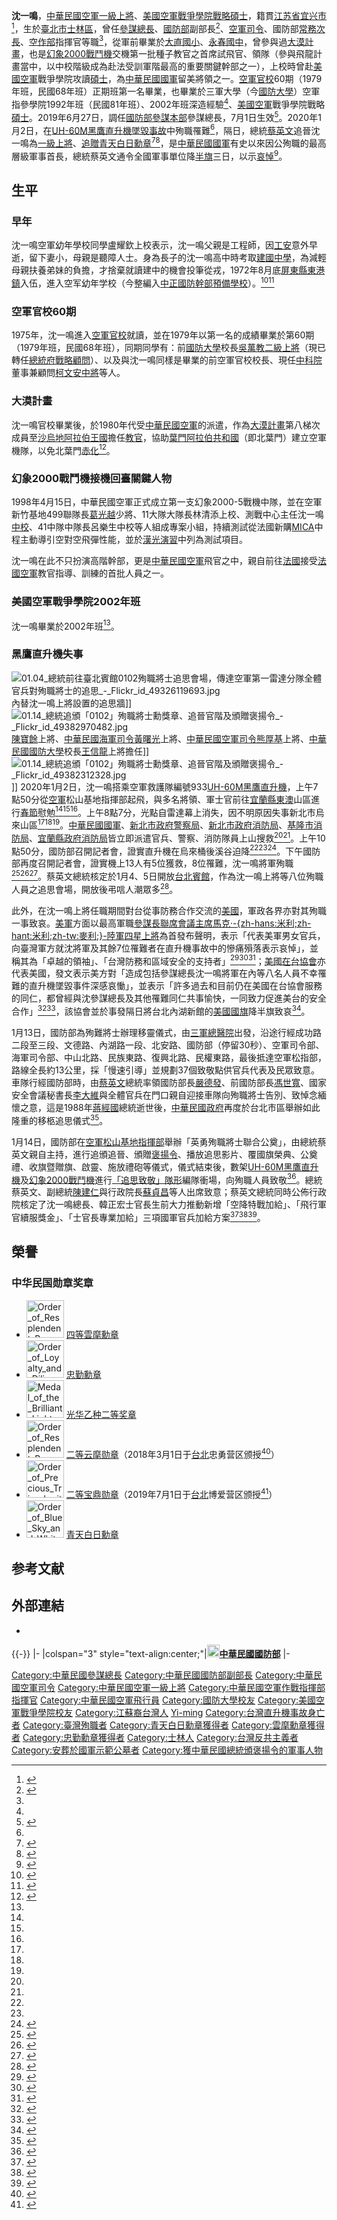 {{Other uses}}
{{Infobox Officeholder
| honorific-prefix = [[中華民國空軍|空軍]][[中華民國上將列表#一級上將|一級上將]]
|前綴尊稱=[[中華民國空軍|中華民國空軍]][[一級上將|一級上將]]
|後綴尊稱=[[將軍_(軍銜)|將軍]]
|name               = 沈一鳴<br/>Shen Yi-ming
|image              = General Shen Yi-ming 空軍司令沈一鳴上將.png
|order              = {{flagicon image|ROC General Chief of Staff of the Ministry of National Defense Flag.svg}} 第27任[[國防部參謀本部|參謀總長]]
|term_start         = 2019年7月1日
|term_end           = {{Box|2020年1月2日}}
|president          = [[蔡英文|蔡英文]]（三軍統帥）
|predecessor        = [[李喜明|李喜明]]（海66年班）
|successor          = [[劉志斌|劉志斌]]（代理）<br>[[黃曙光|黃曙光]]（海68年班）
|order1             = {{flagicon image|ROC Ministry of National Defense Flag.svg}} 第12任[[中華民國國防部|國防部]][[中華民國國防部#歷任副首長|軍政副部長]]
|term_start1        = 2018年3月1日
|term_end1          = 2019年6月30日
|minister1          = [[嚴德發|嚴德發]]（陸64年班）
|predecessor1       = [[蒲澤春|蒲澤春]]（海67年班）
|successor1         = [[張哲平|張哲平]]（空71年班）
|order2             = {{flagicon image|ROC Commanding General of Air Force Flag.svg}} 第6任[[中華民國空軍司令|空軍司令]]
|term_start2        = 2015年1月30日
|term_end2          = 2018年2月28日
|president2         = [[馬英九|馬英九]]{{to}}[[蔡英文|蔡英文]]
|predecessor2       = [[劉震武|劉震武]]（63年班）
|successor2         = [[張哲平|張哲平]]（71年班）
|order3             = {{flagicon image|ROC Ministry of National Defense Flag.svg}} [[中華民國國防部|國防部]][[常務次長|常務次長]]
|term_start3        = 2013年9月1日
|term_end3          = 2015年1月29日
|minister3          = [[嚴明_(臺灣)|嚴明]]
|predecessor3       = [[趙克達|趙克達]]（陸66年班）
|successor3         = [[王信龍|王信龍]]（陸69年班）
|order4             = {{flagicon image|ROC General Chief of Staff of the Ministry of National Defense Flag.svg}} [[國防部參謀本部|國防部參謀本部]]副參謀總長
|term_start4        = 2013年3月1日
|term_end4          = 2013年8月31日
|predecessor4       = [[劉震武|劉震武]]（空63年班）
|successor4         = [[朱玉書|朱玉書]]（陸66年班）
|order5             = {{flagicon image|Flag of the Republic of China Air Force.svg}} 第5任[[空軍作戰指揮部|空軍作戰指揮部]]指揮官
|term_start5        = 2011年8月1日
|term_end5          = 2013年2月28日
|predecessor5       = [[劉介岑|劉介岑]]（64年班）
|successor5         = [[吳萬教|吳萬教]]（68年班）
|order6             = {{flagicon image|ROC Ministry of National Defense Flag.svg}}  [[國防部參謀本部|國防部參謀本部]]情報參謀次長室次長
|term_start6        = 2010年10月1日
|term_end6          = 2011年7月31日
|predecessor6       = [[王正霄|王正霄]]（64年班）
|successor6         = [[韓更生|韓更生]]（67年班）
|性別               = 男
|出生日期 = {{birth date|1957|3|30}} 
|出生地點 = {{ROC|臺灣省}}[[陽明山管理局|陽明山管理局]][[士林區|士林鎮]]（今[[臺北市|臺北市]][[士林區|士林區]]）
|death_date         = {{death date and age|2020|1|2|1957|3|30}}
|death_place        = {{TWN}}[[新北市|新北市]][[烏來區|烏來區]][[烘爐地山|烘爐地山]][[桶後溪|桶後溪]]溪谷
| resting_place = {{TWN}}[[新北市|新北市]][[汐止區|汐止區]][[國軍示範公墓|國軍示範公墓]]
|配偶               = 尚曉豔
|職業               = 軍人
|國籍               = {{ROC}}
|allegiance         = {{ROC}}
|branch             = {{flagicon image|Flag of the Republic of China Air Force.svg}} [[中華民國空軍|中華民國空軍]]
|rank               = {{flagicon image|Taiwan-airforce-OF-9b.svg}} [[一級上將#中華民國|一級上將]]<br>（逝世後[[追晉|追晉]]）
| serviceyears      = 1979年－2020年
|educate            = 
*[[臺北市|臺北市]][[中山區_(臺北市)|中山區]][[大直國小|大直國小]]
*[[臺北市立永春高中|臺北市立永春國中]]1972年班（第2屆）(後改制為高中)
*[[中正預校|空軍幼校]]1975年班（64年班）空幼21期
*[[空軍官校|空軍官校]]1979年班（68年班）（空官60期）
*[[三軍大學|三軍大學]]空軍指參學院1992年班（81年班）
*{{Link-en|美國空軍戰爭學院|Air War College}}2002年班（91年）
*美國空軍戰爭學院戰略研究所2002年班[[碩士|碩士]]
|past = 
*空軍[[大漠計畫|大漠特遣隊]]少校飛行官
*空軍幻象2000戰鬥機交機中校首席試飛官
*空軍幻象2000戰鬥機交機中校種子教官領隊
*空軍第499戰術戰鬥機聯隊測驗戰術中心中校主任
*空軍第499戰術戰鬥機聯隊少將副聯隊長
*空軍第499戰術戰鬥機聯隊少將聯隊長
*[[中華民國國防部部長|國防部部長]][[陳肇敏|陳肇敏]]辦公室少將主任
*[[國防部參謀本部|國防部參謀本部]]情報參謀次長室中將次長
*[[空軍作戰指揮部|空軍作戰指揮部]]中將指揮官
*國防部參謀本部中將副參謀總長
*國防部中將常務次長
*[[國防部空軍司令部|空軍司令部]]上將[[中華民國空軍司令|司令]]
*[[中華民國國防部|國防部]]軍政上將[[軍政|副部長]]
*國防部參謀本部上將參謀總長
}}

'''沈一鳴'''{{BD|1957年|3月30日|2020年|1月2日|catIdx=Shen}}，[[中華民國空軍|中華民國空軍]][[一級上將|一級上將]]、[[美國空軍|美國空軍]][[戰爭學院|戰爭學院]][[戰略|戰略]][[碩士|碩士]]，籍貫[[江苏省|江苏省]][[宜兴市|宜兴市]]<ref name="空軍司令部">{{cite web |url = https://air.mnd.gov.tw/TW/Leadership/Leader_Detail.aspx?CID=4&ID=26 |title=第22任司令 沈一鳴上將（任期：民國104年1月30日起至民國107年3月1日） |publisher=[[國防部空軍司令部|國防部空軍司令部]] |access-date=2020-01-02 |archiveurl=https://web.archive.org/web/20200106015606/https://webcache.googleusercontent.com/search?q=cache%3AYLR_vBQLRMUJ%3Ahttps%3A%2F%2Fair.mnd.gov.tw%2FTW%2FLeadership%2FLeader_Detail.aspx%3FCID%3D4%26ID%3D26+&cd=1&hl=zh-TW&ct=clnk&gl=tw |archive-date=2020-01-06 |dead-url=no }}</ref>，生於[[臺北市|臺北市]][[士林區|士林區]]，曾任[[國防部參謀本部|參謀總長]]、[[中華民國國防部|國防部]]副部長<ref>{{cite web |title=國防部發布新聞稿，說明「總統核定國軍上將職務調整」案 |url=https://www.mnd.gov.tw/0101/Publish.aspx?p=75098 |access-date=2020-01-02 |publisher=[[中華民國國防部|中華民國國防部]] |date=2018-02-23 }}{{Dead link|date=2020年7月 |bot=InternetArchiveBot |fix-attempted=yes }}</ref>、[[中華民國空軍司令|空軍司令]]、國防部[[常務次長|常務次長]]、[[空軍作戰指揮部|空作部]]指揮官等職<ref name="空軍司令部" />，從軍前畢業於[[大直國小|大直國小]]、[[臺北市立永春高級中學|永春國中]]，曾參與過[[大漠計畫|大漠計畫]]，也是[[幻象2000|幻象2000]][[戰鬥機|戰鬥機]]交機第一批種子教官之首席試飛官、領隊（參與飛龍計畫當中，以中校階級成為赴法受訓軍階最高的重要關鍵幹部之一），上校時曾赴[[美國空軍|美國空軍]]戰爭學院攻讀[[碩士|碩士]]，為[[中華民國國軍|中華民國國軍]]留美將領之一。[[空軍官校|空軍官校]]60期（1979年班，民國68年班）正期班第一名畢業，也畢業於三軍大學（今[[國防大學_(中華民國)|國防大學]]）空軍指參學院1992年班（民國81年班）、{{Link-en|美國空軍戰爭學院|Air War College}}2002年班深造經驗<ref name="空軍司令部"/>、[[美國空軍|美國空軍]]戰爭學院戰略[[碩士|碩士]]。2019年6月27日，調任[[國防部參謀本部|國防部參謀本部]]參謀總長，7月1日生效<ref>{{cite news |author1=王承中 |editor=林興盟 |title=軍方人事換血 沈一鳴接總長，熊厚基掌空軍司令 |url=https://www.cna.com.tw/news/firstnews/201906275008.aspx |accessdate=2020-01-02 |agency=[[中央通訊社|中央通訊社]] |date=2019-06-27 |archive-url=https://web.archive.org/web/20190629084130/https://www.cna.com.tw/news/firstnews/201906275008.aspx |archive-date=2019-06-29 |dead-url=no }}</ref>。2020年1月2日，在[[2020年中華民國空軍UH-60M黑鷹直升機墜毀事故|UH-60M黑鷹直升機墜毀事故]]中殉職罹難<ref name="中央社"/>，隔日，總統[[蔡英文|蔡英文]]追晉沈一鳴為[[一級上將|一級上將]]、[[追贈|追贈]][[青天白日勳章|青天白日勳章]]<ref name="追晉">{{cite news |author=葛芃欣 |title=UH-60M直升機殉職8將士 總統追晉、核頒勳獎章 |url=https://mna.gpwb.gov.tw/post.php?id=13&message=97631 |accessdate=2020-01-03 |work=軍事新聞通訊社 |date=2020-01-03 |archiveurl=https://archive.today/20200103075400/https://mna.gpwb.gov.tw/post.php?id=13&message=97631 |archivedate=2020-01-03 |dead-url=no }}</ref><ref>{{cite news |author1=葉素萍 |author2=侯姿瑩 |editor=林淑媛 |title=總統軍事會談提三個確保 追晉沈一鳴一級上將 |url=https://www.cna.com.tw/news/firstnews/202001035004.aspx |accessdate=2020-01-03 |agency=中央通訊社 |date=2020-01-03 |archive-url=https://web.archive.org/web/20200103034422/https://www.cna.com.tw/news/firstnews/202001035004.aspx |archive-date=2020-01-03 |dead-url=no }}</ref>，是[[中華民國國軍|中華民國國軍]]有史以來因公殉職的最高層級軍事首長，總統蔡英文通令全國軍事單位降[[半旗|半旗]]三日，以示[[哀悼|哀悼]]<ref name="罹難">{{cite news |editor=黃世雅 |title=沈一鳴罹難 蔡總統：軍事單位降半旗3天 |url=https://www.cna.com.tw/news/firstnews/202001025005.aspx |accessdate=2020-01-02 |agency=中央通訊社 |date=2020-01-02 |archive-url=https://web.archive.org/web/20200102142130/https://www.cna.com.tw/news/firstnews/202001025005.aspx |archive-date=2020-01-02 |dead-url=no }}</ref>。

==生平==
===早年===
沈一鳴空軍幼年學校同學盧耀欽上校表示，沈一鳴父親是工程師，因[[工安|工安]]意外早逝，留下妻小，母親是聽障人士。身為長子的沈一鳴高中時考取[[建國中學|建國中學]]，為減輕母親扶養弟妹的負擔，才捨棄就讀建中的機會投筆從戎，1972年8月底[[屏東縣|屏東縣]][[東港鎮_(台灣)|東港鎮]]入伍，進入空军幼年学校（今整編入[[中正國防幹部預備學校|中正國防幹部預備學校]]）。<ref>{{cite news |author=朱晉緯 |title=【黑鷹直升機墜機】為母棄讀建中！沈一鳴殉職　老同窗淚憶他選擇從軍背後真相 |url=https://www.mirrormedia.mg/story/20200105web003 |accessdate=2020-01-05 |work=[[鏡周刊|鏡周刊]] |date=2020-01-05 |archive-date=2020-01-06 |archive-url=https://web.archive.org/web/20200106153642/https://www.mirrormedia.mg/story/20200105web003 |dead-url=no }}</ref><ref>{{cite news|author=陳俊宏|title=工程師父早逝！「眷村學霸」單親沈一鳴捨建中從軍　同窗淚：國家胳臂折斷|url=https://www.ettoday.net/news/20200105/1617744.htm|work=ETtoday新聞雲|date=2020-01-05|accessdate=2020-01-05|archiveurl=https://web.archive.org/web/20200106015941/https://www.ettoday.net/news/20200105/1617744.htm|archivedate=2020-01-06|dead-url=no}}</ref>

===空軍官校60期===
{{See also|空軍軍官學校}}
1975年，沈一鳴進入[[空軍官校|空軍官校]]就讀，並在1979年以第一名的成績畢業於第60期（1979年班，民國68年班），同期同學有：前[[國防大學_(中華民國)|國防大學]]校長[[吳萬教|吳萬教]][[二級上將|二級上將]]（現已轉任[[總統府戰略顧問|總統府戰略顧問]]）、以及與沈一鳴同樣是{{le|美國空軍戰爭學院|Air War College}}畢業的前空軍官校校長、現任[[中山科學研究院|中科院]]董事兼顧問[[柯文安|柯文安]][[中將|中將]]等人。

===大漠計畫===
{{Main|大漠計畫}}
沈一鳴官校畢業後，於1980年代受[[中華民國空軍|中華民國空軍]]的派遣，作為[[大漠計畫|大漠計畫]]第八梯次成員至[[沙烏地阿拉伯王國|沙烏地阿拉伯王國]]擔任[[教官|教官]]，協助[[葉門阿拉伯共和國|葉門阿拉伯共和國]]（即北葉門）建立空軍機隊，以免北葉門[[赤化|赤化]]<ref>{{cite news |author=呂炯昌 |title=幻象總長沈一鳴　曾赴中東出秘密「大漠任務」 |url=https://www.nownews.com/news/20200102/3856644/6 |accessdate=2020-01-03 |work=[[NOWnews今日新聞|NOWnews今日新聞]] |date=2020-01-02 |archive-url=https://web.archive.org/web/20200103103956/https://www.nownews.com/news/20200102/3856644/6/ |archive-date=2020-01-03 |dead-url=no }}</ref>。

===幻象2000戰鬥機接機回臺關鍵人物===
{{Main|幻象2000戰鬥機}}
1998年4月15日，中華民國空軍正式成立第一支幻象2000-5戰機中隊，並在空軍新竹基地499聯隊長[[葛光越|葛光越]]少將、11大隊大隊長林清添上校、測戰中心主任沈一鳴[[中校|中校]]、41中隊中隊長呂樂生中校等人組成專案小組，持續測試從法國新購[[雲母飛彈|MICA]]中程主動導引空對空飛彈性能，並於[[漢光演習|漢光演習]]中列為測試項目。

沈一鳴在此不只扮演高階幹部，更是[[中華民國空軍|中華民國空軍]]飛官之中，親自前往[[法國|法國]]接受[[法國空軍|法國空軍]]教官指導、訓練的首批人員之一。

===美國空軍戰爭學院2002年班===
沈一鳴畢業於{{le|美國空軍戰爭學院|Air War College}}2002年班<ref name="空軍司令部"/>。

===黑鷹直升機失事===
{{Main|2020年中華民國空軍UH-60M黑鷹直升機墜毀事故}}
[[File:01.04_總統前往臺北賓館0102殉職將士追思會場，傳達空軍第一雷達分隊全體官兵對殉職將士的追思_-_Flickr_id_49326119693.jpg|thumb]]內替沈一鳴上將設置的追思牆]]
[[File:01.14_總統追頒「0102」殉職將士勳獎章、追晉官階及頒贈褒揚令_-_Flickr_id_49382970482.jpg|thumb]][[陳寶餘|陳寶餘]]上將、[[中華民國海軍司令|中華民國海軍司令]][[黃曙光|黃曙光]]上將、[[中華民國空軍司令|中華民國空軍司令]][[熊厚基|熊厚基]]上將、[[國防大學_(中華民國)|中華民國國防大學]]校長[[王信龍|王信龍]]上將擔任]]
[[File:01.14_總統追頒「0102」殉職將士勳獎章、追晉官階及頒贈褒揚令_-_Flickr_id_49382312328.jpg|thumb]]]]
2020年1月2日，沈一鳴搭乘空軍救護隊編號933[[UH-60M黑鷹直升機|UH-60M黑鷹直升機]]，上午7點50分從[[中華民國空軍|空軍]]松山基地指揮部起飛，與多名將領、軍士官前往[[宜蘭縣|宜蘭縣]][[東澳溪|東澳]]山區進行[[春節|春節]]慰勉<ref name="中央社" /><ref name="自由時報" /><ref name="蘋果日報" />。上午8點7分，光點自雷達幕上消失，因不明原因失事新北市烏來山區<ref name="中央社" /><ref name="自由時報" /><ref name="蘋果日報" />。[[中華民國國軍|中華民國國軍]]、[[新北市政府警察局|新北市政府警察局]]、[[新北市政府消防局|新北市政府消防局]]、[[基隆市消防局|基隆市消防局]]、[[宜蘭縣政府消防局|宜蘭縣政府消防局]]皆立即派遣官兵、警察、消防隊員上山搜救<ref name="自由時報" /><ref name="蘋果日報" />。上午10點50分，國防部召開記者會，證實直升機在烏來桶後溪谷迫降<ref name="自由時報" /><ref name="蘋果日報"/><ref>{{cite news |author1=-{涂}-鉅旻 |author2=蕭玗欣 |title=無求救訊息／黑鷹8︰07最後回報 符合進場標準 |url=https://news.ltn.com.tw/news/politics/paper/1343396 |access-date=2020-01-03 |work=自由時報 |date=2020-01-03 }}</ref>。下午國防部再度召開記者會，證實機上13人有5位獲救，8位罹難，沈一鳴將軍殉職<ref name="中央社">{{cite news |author1=游凱翔 |author2=王揚宇 |editor=張良知 |title = 黑鷹直升機失事 參謀總長沈一鳴等8人罹難5人生還 |url = https://www.cna.com.tw/news/firstnews/202001025002.aspx |access-date=2020-01-02 |agency=中央通訊社 |date=2020-01-02 |archive-url = https://archive.today/20200102142203/https://www.cna.com.tw/news/firstnews/202001025002.aspx |archive-date=2020-01-02 |dead-url=no }}</ref><ref name="自由時報">{{cite news |author1=張議晨 |author2 = -{涂}-鉅旻 |author3=陳薏云 |title = 黑鷹直升機迫降烏來山區8死5生還 參謀總長沈一鳴殉職 |url = https://news.ltn.com.tw/news/politics/breakingnews/3027346 |access-date=2020-01-02 |newspaper=[[自由時報|自由時報]] |date=2020-01-02 |archive-url = https://web.archive.org/web/20200102032551/https://news.ltn.com.tw/news/politics/breakingnews/3027346 |archive-date=2020-01-02 |dead-url=no }}</ref><ref name="蘋果日報">{{cite news |author1=突發中心 |author2=政治中心 |title=【黑鷹空難】參謀總長沈一鳴等8人殉職 |url=https://tw.appledaily.com/local/realtime/20200102/1685251 |access-date=2020-01-02 |newspaper=[[台灣蘋果日報|台灣蘋果日報]] |date=2020-01-02 |archive-date=2020-10-31 |archive-url=https://web.archive.org/web/20201031075127/https://tw.appledaily.com/local/20200102/NRISEYY4SCEC3O4F6OWAKMTODQ/ |dead-url=no }}{{Subscription required}}</ref>。蔡英文總統核定於1月4、5日開放[[台北賓館|台北賓館]]，作為沈一鳴上將等八位殉職人員之追思會場，開放後弔唁人潮眾多<ref>{{cite news |author1=-{涂}-鉅旻 |title=黑鷹失事》弔唁人潮多 台北賓館開放延長2日 |url= https://news.ltn.com.tw/news/politics/breakingnews/3030592 |access-date=2020-01-05 |work=自由時報 |date=2020-01-05 }}</ref>。

此外，在沈一鳴上將任職期間對台從事防務合作交流的[[美國|美國]]，軍政各界亦對其殉職一事致哀。[[美軍|美軍]]方面以最高軍職[[美國參謀長聯席會議主席|參謀長聯席會議主席]][[马克·米利|馬克·-{zh-hans:米利;zh-hant:米利;zh-tw:麥利;}-]][[美國陸軍|陸軍]][[美國現役上將列表|四星上將]]為首發布聲明，表示「代表美軍男女官兵，向臺灣軍方就沈將軍及其餘7位罹難者在直升機事故中的慘痛殞落表示哀悼」，並稱其為「卓越的領袖」、「台灣防務和區域安全的支持者」<ref>{{cite news |author1=Yimou Lee |author2=Felice Wu |url = https://www.reuters.com/article/us-taiwan-military-missing/taiwans-military-chief-among-eight-dead-in-helicopter-crash-idUSKBN1Z102B |title = Taiwan's military chief among eight dead in helicopter crash |access-date=2020-01-02 |agency=[[路透社|Reuters]] |date=2020-01-02 |archive-url = https://archive.today/20200103013751/https://www.reuters.com/article/us-taiwan-military-missing/taiwans-military-chief-among-eight-dead-in-helicopter-crash-idUSKBN1Z102B |archive-date=2020-01-03 |dead-url=no |language=en }}</ref><ref>{{cite web |url = https://www.facebook.com/TheJointStaff/posts/2662583023821458 |title = Statement by Chairman of the Joint Chiefs of Staff Gen. Mark A. Milley on the death of Taiwan Chief of General Staff General Shen I-Ming |access-date=2020-01-02 |publisher=[[美國參謀長聯席會議|美國參謀長聯席會議]] |website=[[Facebook|Facebook]] |date=2020-01-02 |archive-url = https://archive.today/20200103054530/https://www.facebook.com/TheJointStaff/posts/2662583023821458 |archive-date=2020-01-03 |dead-url=no |language=en }}</ref><ref>{{cite news |author=江今葉 |editor=高照芬 |title=黑鷹直升機事故 美參謀首長發函悼念沈一鳴 |url=https://www.cna.com.tw/news/aipl/202001035002.aspx |access-date=2020-01-03 |agency=中央通訊社 |date=2020-01-03 |archive-date=2021-05-18 |archive-url=https://web.archive.org/web/20210518145748/https://www.cna.com.tw/news/aipl/202001035002.aspx |dead-url=no }}</ref>；[[美國在台協會|美國在台協會]]亦代表美國，發文表示美方對「造成包括參謀總長沈一鳴將軍在內等八名人員不幸罹難的直升機墜毀事件深感哀慟」，並表示「許多過去和目前仍在美國在台協會服務的同仁，都曾經與沈參謀總長及其他罹難同仁共事愉快，一同致力促進美台的安全合作」<ref>{{cite web |url = https://www.ait.org.tw/zhtw/ait-extends-condolences-for-the-tragic-helicopter-crash-on-january-2-2020-zh/ |title = 美國在台協會對2020年1月2日直升機墜毀事件表達哀悼之意 |access-date=2020-01-02 |publisher=[[美國在台協會|美國在台協會]] |date=2020-01-02 |archive-url = https://web.archive.org/web/20200102145258/https://www.ait.org.tw/zhtw/ait-extends-condolences-for-the-tragic-helicopter-crash-on-january-2-2020-zh/ |archive-date=2020-01-02 |dead-url=no }}</ref><ref>{{cite news |editor1=謝佳珍|editor2=林淑媛 |title=黑鷹失事AIT哀悼 酈英傑：將會懷念沈一鳴 |url = https://www.cna.com.tw/news/aipl/202001020266.aspx |access-date=2020-01-03 |agency=中央通訊社 |date=2020-01-02 |archive-url = https://web.archive.org/web/20200102132346/https://www.cna.com.tw/news/aipl/202001020266.aspx |archive-date=2020-01-02 |dead-url=no }}</ref>，該協會並於事發隔日將台北內湖新館的[[美國國旗|美國國旗]]降半旗致哀<ref name=":1">{{cite news |author=侯姿瑩 |editor=林興盟 |title=沈一鳴等8人搭黑鷹罹難 AIT內湖新館降半旗哀悼 |url = https://www.cna.com.tw/news/firstnews/202001030033.aspx |access-date=2020-01-03 |agency=中央通訊社 |date=2020-01-03 |archive-url = https://web.archive.org/web/20200103044313/https://www.cna.com.tw/news/firstnews/202001030033.aspx |archive-date=2020-01-03 |dead-url=no }}</ref>。

1月13日，國防部為殉難將士辦理移靈儀式，由[[三軍總醫院|三軍總醫院]]出發，沿途行經成功路二段至三段、文德路、內湖路一段、北安路、國防部（停留30秒）、空軍司令部、海軍司令部、中山北路、民族東路、復興北路、民權東路，最後抵達空軍松指部，路線全長約13公里，採「慢速引導」並規劃37個致敬點供官兵代表及民眾致意。車隊行經國防部時，由[[蔡英文|蔡英文]]總統率領國防部長[[嚴德發|嚴德發]]、前國防部長[[馮世寬|馮世寬]]、國家安全會議秘書長[[李大維_(外交官)|李大維]]與全體官兵在門口親自迎接車隊向殉職將士告別、致悼念緬懷之意，這是1988年[[蔣經國|蔣經國]]總統逝世後，[[中華民國政府|中華民國政府]]再度於台北市區舉辦如此隆重的移柩追思儀式<ref>{{cite news |author1=陳韻聿 |author2=王承中 |editor=黃國倫 |title=黑鷹殉職將士移柩 軍民沿街致意場面30年來僅見 |url=https://www.cna.com.tw/news/firstnews/202001130273.aspx |accessdate=2020-01-14 |agency=中央通訊社 |date=2020-01-13 |archive-date=2020-01-13 |archive-url=https://web.archive.org/web/20200113182809/https://www.cna.com.tw/news/firstnews/202001130273.aspx |dead-url=no }}</ref>。

1月14日，國防部在[[空軍松山基地指揮部|空軍松山基地指揮部]]舉辦「英勇殉職將士聯合公奠」，由總統蔡英文親自主持，進行追頒追晉、頒贈[[褒揚令|褒揚令]]、播放追思影片、覆國旗榮典、公奠禮、收旗暨贈旗、啟靈、施放禮砲等儀式，儀式結束後，數架[[UH-60M黑鷹直升機|UH-60M黑鷹直升機]]及[[幻象2000戰鬥機|幻象2000戰鬥機]]進行[[缺席隊形|「追思致敬」隊形]]編隊衝場，向殉職人員致敬<ref name="美派現役將領">{{cite news |author1=王烱華、陳培煌 |title=AIT處長率隊 美派現役將領致敬 |url=https://tw.appledaily.com/headline/20200115/XMYBL56AE6MWYMBBS42LMV6MVM/ |accessdate=2020-01-15 |work=蘋果日報|date=2020-01-15 |archiveurl=http://archive.is/LFjzB |archivedate=2020-01-15 |dead-url=no}}</ref>。總統蔡英文、副總統[[陳建仁|陳建仁]]與行政院長[[蘇貞昌|蘇貞昌]]等人出席致意；蔡英文總統同時公佈行政院核定了沈一鳴總長、韓正宏士官長生前大力推動新增「空降特戰加給」、「飛行軍官續服獎金」、「士官長專業加給」三項國軍官兵加給方案<ref>{{cite news |author1=林育萱 |title=黑鷹罹難將士公奠典禮　蔡英文「公布國軍新三加給」向沈一鳴致意 |url=https://www.upmedia.mg/news_info.php?SerialNo=79490 |accessdate=2020-01-14 |work=[[上報|上報]] |date=2020-01-14 |archive-date=2020-10-31 |archive-url=https://web.archive.org/web/20201031075145/https://www.upmedia.mg/news_info.php?SerialNo=79490 |dead-url=no }}</ref><ref>{{cite news |author1=游凱翔 |author2=陳韻聿 |editor=楊凱翔 |title=幻象2000追思致敬 黑鷹殉職將士精神長存空中 |url=https://www.cna.com.tw/news/firstnews/202001140108.aspx |accessdate=2020-01-14 |agency=中央通訊社 |date=2020-01-14 |archive-date=2021-08-20 |archive-url=https://web.archive.org/web/20210820122421/https://www.cna.com.tw/news/firstnews/202001140108.aspx |dead-url=no }}</ref><ref>{{Cite news|author1=侯姿瑩|author2=游凱翔|editor=林孟汝|title=黑鷹將士公奠 友邦及美日法德韓駐台官員出席|url=https://www.cna.com.tw/news/firstnews/202001140209.aspx|date=2020-01-14|accessdate=2020-01-15|agency=中央通訊社|archive-date=2020-01-14|archive-url=https://web.archive.org/web/20200114133446/https://www.cna.com.tw/news/firstnews/202001140209.aspx|dead-url=no}}</ref>。

==榮譽==
===中华民国勋章奖章===
* [[File:Order_of_Resplendent_Banner_with_Special_Cravat_ribbon.png|60px]] [[雲麾勳章|四等雲麾勳章]]
* [[File:Order_of_Loyalty_and_Diligence_ribbon.png|60px]] [[忠勤勳章|忠勤勳章]]
* [[File:Medal_of_the_Brilliant_Light,_B-Second_Class_ribbon.png|60px]] [[光华奖章|光华乙种二等奖章]]
* [[File:Order_of_Resplendent_Banner_with_Grand_Cordon_ribbon.png|60px]] [[云麾勋章|二等云麾勋章]]（2018年3月1日于[[台北市|台北]]忠勇营区颁授<ref>{{cite news |author=周力行 |url=https://www.ydn.com.tw/news/newsInsidePage?chapterID=1052502 |title=體認忠勇軍風 堅持「有我無敵」筧橋精神 |publisher=[[国防部军事新闻通讯社|国防部军事新闻通讯社]] |date=2018-03-01 |accessdate=2021-09-13 |archive-date=2021-09-13 |archive-url=https://web.archive.org/web/20210913054230/https://www.ydn.com.tw/news/newsInsidePage?chapterID=1052502 |dead-url=no }}</ref>）
* [[File:Order_of_Precious_Tripod_with_Grand_Cordon_ribbon.png|60px]] [[宝鼎勋章|二等宝鼎勋章]]（2019年7月1日于[[台北市|台北]]博爱营区颁授<ref>{{cite news |author=周力行 |url=https://www.ydn.com.tw/news/newsInsidePage?chapterID=1161342 |title=嚴部長主持參謀總長布達典禮　期勉國軍成為國家安全堅強保障 |publisher=[[国防部军事新闻通讯社|国防部军事新闻通讯社]] |date=2019-07-01 |accessdate=2021-09-13 |archive-date=2021-09-13 |archive-url=https://web.archive.org/web/20210913050453/https://www.ydn.com.tw/news/newsInsidePage?chapterID=1161342 |dead-url=no }}</ref>）
* [[Image:Order_of_Blue_Sky_and_White_Sun_with_Grand_Cordon_ribbon.png|60px]] [[青天白日勳章|青天白日勳章]]

== 参考文献 ==
{{Reflist|30em}}

== 外部連結 ==
* {{Commons category-inline|Shen Yi-ming}}
{{維基文庫|總統華總二榮字第10900002790號令}}

{{-}}
{{start box}}
{{s-mil}}
|-
|colspan="3" style="text-align:center;"|'''[[File:ROC_Ministry_of_National_Defense_Seal.svg|20px]][[中華民國|中華民國]][[中華民國國防部|國防部]]'''
|-
{{s-before|[[李喜明|李喜明]]}}
{{s-title|[[中華民國參謀總長|參謀總長]]<br /><small>第二十七任<br>2019年7月1日－2020年1月2日}}
{{s-after|[[劉志斌|劉志斌]]（代理）<br /><small>正任：'''[[黃曙光|黃曙光]]'''</small>}} 
{{s-before|[[蒲澤春|蒲澤春]]}}
{{s-title|[[中華民國國防部|中華民國國防部]][[軍政|軍政]]副部長<br><small>第十二任<br>2018年3月1日—2019年6月30日}}
{{s-after|[[張哲平|張哲平]]}}
{{s-before|[[劉震武|劉震武]]}}
{{s-title|[[中華民國空軍司令|空軍司令]]<br><small>第六任<br>2015年1月31日－2018年3月1日}}
{{s-after|[[張哲平|張哲平]]}}
{{end box}}
{{中華民國空軍司令}}
{{中華民國參謀總長}}
{{中華民國一級上將}}

{{DEFAULTSORT:Shen, Yi-ming}}
[[Category:中華民國參謀總長|Category:中華民國參謀總長]]
[[Category:中華民國國防部副部長|Category:中華民國國防部副部長]]
[[Category:中華民國空軍司令|Category:中華民國空軍司令]]
[[Category:中華民國空軍一級上將|Category:中華民國空軍一級上將]]
[[Category:中華民國空軍作戰指揮部指揮官|Category:中華民國空軍作戰指揮部指揮官]]
[[Category:中華民國空軍飛行員|Category:中華民國空軍飛行員]]
[[Category:國防大學校友|Category:國防大學校友]]
[[Category:美國空軍戰爭學院校友|Category:美國空軍戰爭學院校友]]
[[Category:江蘇裔台灣人|Category:江蘇裔台灣人]]
[[Category:沈姓|Yi-ming]]
[[Category:台灣直升機事故身亡者|Category:台灣直升機事故身亡者]]
[[Category:臺灣殉職者|Category:臺灣殉職者]]
[[Category:青天白日勳章獲得者|Category:青天白日勳章獲得者]]
[[Category:雲麾勳章獲得者|Category:雲麾勳章獲得者]]
[[Category:忠勤勳章獲得者|Category:忠勤勳章獲得者]]
[[Category:士林人|Category:士林人]]
[[Category:台灣反共主義者|Category:台灣反共主義者]]
[[Category:安葬於國軍示範公墓者|Category:安葬於國軍示範公墓者]]
[[Category:獲中華民國總統頒褒揚令的軍事人物|Category:獲中華民國總統頒褒揚令的軍事人物]]